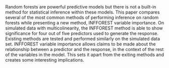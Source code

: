 Random forests are powerful predictive models but there is not a built-in method for statistical inference within these models. This paper compares several of the most common methods of performing inference on random forests while presenting a new method, INFFOREST variable importance. On simulated data with multicolinearity, the INFFOREST method is  able to show significance for four out of five predictors used to generate the response. Existing methods are tested and performed similarly on the simulated data set. INFFOREST variable importance allows claims to be made about the relationship between a predictor and the response, in the context of the rest of the variables in the model. This sets it apart from the exiting methods and creates some interesting implications.\par

